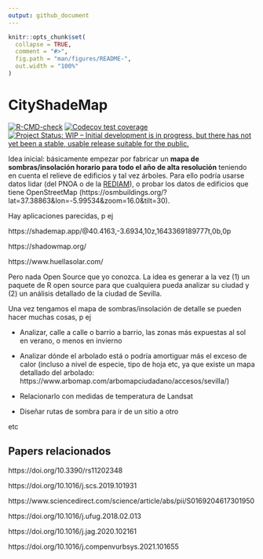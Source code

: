 ```yaml
---
output: github_document
---
```


<!-- README.md is generated from README.Rmd. Please edit that file -->

```r
knitr::opts_chunk$set(
  collapse = TRUE,
  comment = "#>",
  fig.path = "man/figures/README-",
  out.width = "100%"
)
```

# CityShadeMap

<!-- badges: start -->
[![R-CMD-check](https://github.com/Pakillo/CityShadeMap/actions/workflows/R-CMD-check.yaml/badge.svg)](https://github.com/Pakillo/CityShadeMap/actions/workflows/R-CMD-check.yaml)
[![Codecov test coverage](https://codecov.io/gh/Pakillo/CityShadeMap/branch/master/graph/badge.svg)](https://app.codecov.io/gh/Pakillo/CityShadeMap?branch=master)
[![Project Status: WIP – Initial development is in progress, but there has not yet been a stable, usable release suitable for the public.](https://www.repostatus.org/badges/latest/wip.svg)](https://www.repostatus.org/#wip)
<!-- badges: end -->

Idea inicial: básicamente empezar por fabricar un **mapa de sombras/insolación horario para todo el año de alta resolución** teniendo en cuenta el relieve de edificios y tal vez árboles. Para ello podría usarse datos lidar (del PNOA o de la [REDIAM](https://www.juntadeandalucia.es/medioambiente/portal/landing-page-%C3%ADndice/-/asset_publisher/zX2ouZa4r1Rf/content/cobertura-lidar/20151)), o probar los datos de edificios que tiene OpenStreetMap (https://osmbuildings.org/?lat=37.38863&lon=-5.99534&zoom=16.0&tilt=30).

Hay aplicaciones parecidas, p ej

https://shademap.app/@40.4163,-3.6934,10z,1643369189777t,0b,0p

https://shadowmap.org/

https://www.huellasolar.com/

Pero nada Open Source que yo conozca. La idea es generar a la vez (1) un paquete de R open source para que cualquiera pueda analizar su ciudad y (2) un análisis detallado de la ciudad de Sevilla.

Una vez tengamos el mapa de sombras/insolación de detalle se pueden hacer muchas cosas, p ej

- Analizar, calle a calle o barrio a barrio, las zonas más expuestas al sol en verano, o menos en invierno

- Analizar dónde el arbolado está o podría amortiguar más el exceso de calor (incluso a nivel de especie, tipo de hoja etc, ya que existe un mapa detallado del arbolado: https://www.arbomap.com/arbomapciudadano/accesos/sevilla/)

- Relacionarlo con medidas de temperatura de Landsat

- Diseñar rutas de sombra para ir de un sitio a otro

etc


## Papers relacionados

https://doi.org/10.3390/rs11202348

https://doi.org/10.1016/j.scs.2019.101931

https://www.sciencedirect.com/science/article/abs/pii/S0169204617301950

https://doi.org/10.1016/j.ufug.2018.02.013

https://doi.org/10.1016/j.jag.2020.102161

https://doi.org/10.1016/j.compenvurbsys.2021.101655

